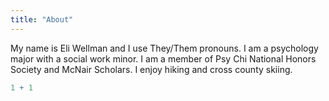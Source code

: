 ```yaml
---
title: "About"
---
```


My name is Eli Wellman and I use They/Them pronouns. I am a psychology major with a social work minor. I am a member of Psy Chi National Honors Society and McNair Scholars. I enjoy hiking and cross county skiing.

```r
1 + 1
```

